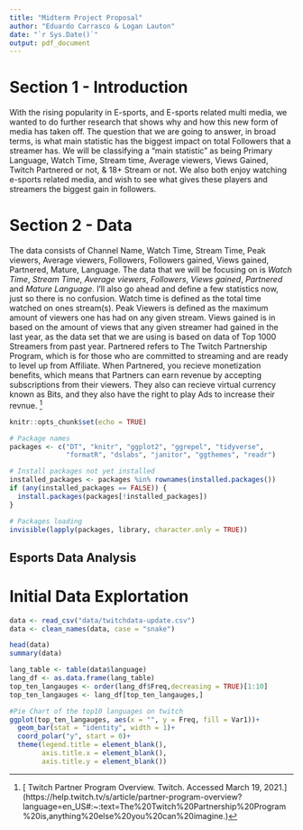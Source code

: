 ```yaml
---
title: "Midterm Project Proposal"
author: "Eduardo Carrasco & Logan Lauton"
date: "`r Sys.Date()`"
output: pdf_document
---
```



# Section 1 - Introduction

With the rising popularity in E-sports, and E-sports related multi media, we wanted to do further research that shows why and how this new form of media has taken off. The question that we are going to answer, in broad terms, is what main statistic has the biggest impact on total Followers that a streamer has. We will be classifying a "main statistic" as being Primary Language, Watch Time, Stream time, Average viewers, Views Gained, Twitch Partnered or not, & 18+ Stream or not. We also both enjoy watching e-sports related media, and wish to see what gives these players and streamers the biggest gain in followers. 

# Section 2 - Data

The data consists of Channel Name, Watch Time, Stream Time, Peak viewers, Average viewers, Followers, Followers gained, Views gained, Partnered, Mature, Language. The data that we will be focusing on is *Watch Time*, *Stream Time*, *Average viewers*, *Followers*, *Views gained*, *Partnered* and *Mature Language*. I'll also go ahead and define a few statistics now, just so there is no confusion. Watch time is defined as the total time watched on ones stream(s). Peak Viewers is defined as the maximum amount of viewers one has had on any given stream. Views gained is in based on the amount of views that any given streamer had gained in the last year, as the data set that we are using is based on data of Top 1000 Streamers from past year. Partnered refers to The Twitch Partnership Program, which is for those who are committed to streaming and are ready to level up from Affiliate. When Partnered, you recieve monetization benefits, which means that Partners can earn revenue by accepting subscriptions from their viewers. They also can recieve virtual currency known as Bits, and they also have the right to play Ads to increase their revnue. ^[[ Twitch Partner Program Overview. Twitch. Accessed March 19, 2021.] (https://help.twitch.tv/s/article/partner-program-overview?language=en_US#:~:text=The%20Twitch%20Partnership%20Program%20is,anything%20else%20you%20can%20imagine.)]




```r
knitr::opts_chunk$set(echo = TRUE)

# Package names
packages <- c("DT", "knitr", "ggplot2", "ggrepel", "tidyverse", 
              "formatR", "dslabs", "janitor", "ggthemes", "readr")

# Install packages not yet installed
installed_packages <- packages %in% rownames(installed.packages())
if (any(installed_packages == FALSE)) {
  install.packages(packages[!installed_packages])
}

# Packages loading
invisible(lapply(packages, library, character.only = TRUE))
```

## Esports Data Analysis

# Initial Data Explortation
```r
data <- read_csv("data/twitchdata-update.csv")
data <- clean_names(data, case = "snake")

head(data)
summary(data)

```
```r
lang_table <- table(data$language)
lang_df <- as.data.frame(lang_table)
top_ten_langauges <- order(lang_df$Freq,decreasing = TRUE)[1:10]
top_ten_langauges <- lang_df[top_ten_langauges,]

#Pie Chart of the top10 languages on twitch
ggplot(top_ten_langauges, aes(x = "", y = Freq, fill = Var1))+
  geom_bar(stat = "identity", width = 1)+
  coord_polar("y", start = 0)+
  theme(legend.title = element_blank(),
        axis.title.x = element_blank(),
        axis.title.y = element_blank())


```

